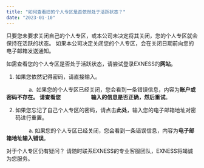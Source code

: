 ```yaml
---
title: "如何查看旧的个人专区是否依然处于活跃状态？"
date: "2023-01-10"
---
```


<Ads></Ads> 

只要您未要求关闭自己的个人专区，或本公司未决定将其关闭，您的个人专区就会保持在活跃的状态。 如果本公司决定关闭您的个人专区，会在关闭日期前向您的电子邮箱发送通知。

如需查看您的个人专区是否处于活跃状态，请尝试登录EXNESS的**网站**。

1. 如果您依然记得密码，请直接输入。

               a.  如果您的个人专区已经关闭，您会看到一条错误信息，内容为**账户或密码不存在。 请查看您                        输入的信息是否正确，然后重试**。

2. 如果您忘记了自己个人专区的密码，请点击**此处**，输入您的电子邮箱地址对密码进行重置。

               a. 如果您的个人专区已经关闭，您会看到一条错误信息，内容为**电子邮箱地址输入错误**。

对于个人专区仍有疑问？ 请随时联系EXNESS的专业客服团队，EXNESS将竭诚为您服务。
